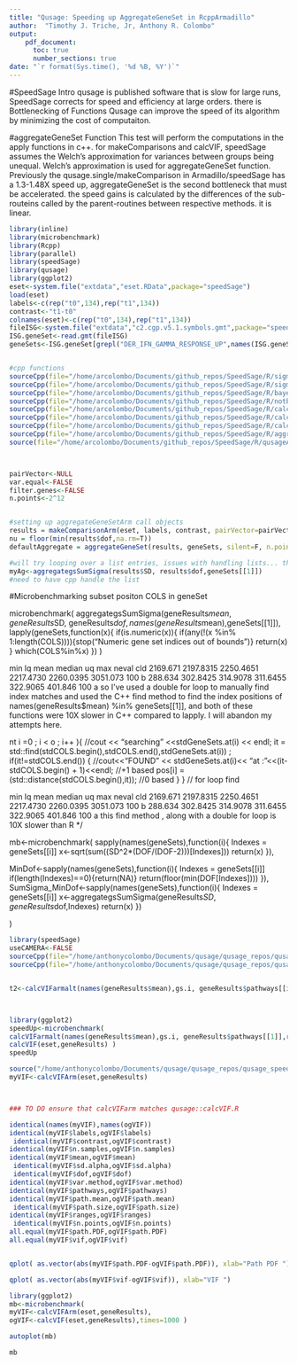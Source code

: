 ```yaml
---
title: "Qusage: Speeding up AggregateGeneSet in RcppArmadillo"
author:  "Timothy J. Triche, Jr, Anthony R. Colombo"
output: 
    pdf_document:
      toc: true
      number_sections: true
date: "`r format(Sys.time(), '%d %B, %Y')`"
---
```


#SpeedSage Intro
qusage is published software that is slow for large runs, SpeedSage corrects for speed and efficiency at large orders.  there is Bottlenecking of Functions
Qusage can improve the speed of its algorithm by minimizing the cost of computaiton.


#aggregateGeneSet Function
This test will perform the computations in the apply functions in c++.  for makeComparisons and calcVIF, speedSage assumes the Welch's approximation for variances between groups being unequal.  Welch's approximation is used for aggregateGeneSet function. Previously the qusage.single/makeComparison in Armadillo/speedSage has a 1.3-1.48X speed up, aggregateGeneSet is the second bottleneck that must be accelerated.  the speed gains is calculated by the differences of the sub-routeins called by the parent-routines between respective methods. it is linear.

```r
library(inline)
library(microbenchmark)
library(Rcpp)
library(parallel)
library(speedSage)
library(qusage)
library(ggplot2)
eset<-system.file("extdata","eset.RData",package="speedSage")
load(eset)
labels<-c(rep("t0",134),rep("t1",134))
contrast<-"t1-t0"
colnames(eset)<-c(rep("t0",134),rep("t1",134))
fileISG<-system.file("extdata","c2.cgp.v5.1.symbols.gmt",package="speedSage")
ISG.geneSet<-read.gmt(fileISG)
geneSets<-ISG.geneSet[grepl("DER_IFN_GAMMA_RESPONSE_UP",names(ISG.geneSet))]


#cpp functions
sourceCpp(file="/home/arcolombo/Documents/github_repos/SpeedSage/R/sigmaArm.cpp")
sourceCpp(file="/home/arcolombo/Documents/github_repos/SpeedSage/R/sigmaSingle.cpp")
sourceCpp(file="/home/arcolombo/Documents/github_repos/SpeedSage/R/bayesEstimation.cpp")
sourceCpp(file="/home/arcolombo/Documents/github_repos/SpeedSage/R/notbayesEstimation.cpp")
sourceCpp(file="/home/arcolombo/Documents/github_repos/SpeedSage/R/calcVIFarm.cpp")
sourceCpp(file="/home/arcolombo/Documents/github_repos/SpeedSage/R/calcVIFarmalt.cpp")
sourceCpp(file="/home/arcolombo/Documents/github_repos/SpeedSage/R/calcVIFarm_nosdalphaalt.cpp")
sourceCpp(file="/home/arcolombo/Documents/github_repos/SpeedSage/R/aggregategsSumSigma.cpp")
source(file="/home/arcolombo/Documents/github_repos/SpeedSage/R/qusageArm.R")



pairVector<-NULL
var.equal<-FALSE
filter.genes<-FALSE
n.points<-2^12


#setting up aggregateGeneSetArm call objects
results = makeComparisonArm(eset, labels, contrast, pairVector=pairVector,var.equal=var.equal)
nu = floor(min(results$dof,na.rm=T))
defaultAggregate = aggregateGeneSet(results, geneSets, silent=F, n.points=n.points)

#will try looping over a list entries, issues with handling lists... the other option is to input the list, and all the names of the list; the hash::key seems to work for character inputs only.
myAg<-aggregategsSumSigma(results$SD, results$dof,geneSets[[1]]) 
#need to have cpp handle the list


```
#Microbenchmarking subset positon COLS in geneSet

microbenchmark(
aggregategsSumSigma(geneResults$mean,geneResults$SD, geneResults$dof,names(geneResults$mean),geneSets[[1]]),
 lapply(geneSets,function(x){
    if(is.numeric(x)){
      if(any(!(x %in% 1:length(COLS)))){stop("Numeric gene set indices out of bounds")}
      return(x)
    }
 which(COLS%in%x)
  })
)


 min        lq      mean    median        uq      max neval cld
 2169.671 2197.8315 2250.4651 2217.4730 2260.0395 3051.073   100   b
  288.634  302.8425  314.9078  311.6455  322.9065  401.846   100  a 
so I've used a double for loop to manually find index matches and used the C++ find method to find the index positions of names(geneResults$mean) %in% geneSets[[1]], and both of these functions were 10X slower in C++ compared to lapply. I will abandon my attempts here. 


nt i =0 ; i < o ; i++ ){ 
  //cout << "searching " <<stdGeneSets.at(i) << endl;
it = std::find(stdCOLS.begin(),stdCOLS.end(),stdGeneSets.at(i)) ;
 if(it!=stdCOLS.end()) {
  //cout<<"FOUND " << stdGeneSets.at(i)<< "at : "<<(it-stdCOLS.begin() + 1)<<endl; //+1 based
  pos[i] = (std::distance(stdCOLS.begin(),it));  //0 based
  }
} // for loop find

 min        lq      mean    median        uq      max neval cld
 2169.671 2197.8315 2250.4651 2217.4730 2260.0395 3051.073   100   b
  288.634  302.8425  314.9078  311.6455  322.9065  401.846   100  a 
 this find method , along with a double for loop is 10X slower than R */



mb<-microbenchmark(
sapply(names(geneSets),function(i){
      Indexes = geneSets[[i]]
      x<-sqrt(sum((SD^2*(DOF/(DOF-2)))[Indexes]))
      return(x)
  }),

 MinDof<-sapply(names(geneSets),function(i){
      Indexes = geneSets[[i]]
      if(length(Indexes)==0){return(NA)}
      return(floor(min(DOF[Indexes])))
      }),
 SumSigma_MinDof<-sapply(names(geneSets),function(i){
       Indexes = geneSets[[i]]
       x<-aggregategsSumSigma(geneResults$SD,geneResults$dof,Indexes)
    return(x) })


)



```r
library(speedSage)
useCAMERA<-FALSE
sourceCpp(file="/home/anthonycolombo/Documents/qusage/qusage_repos/qusage_speed/R/calcVIFarmalt.cpp")
sourceCpp(file="/home/anthonycolombo/Documents/qusage/qusage_repos/qusage_speed/R/calcVIFarm_nosdalphaalt.cpp")


t2<-calcVIFarmalt(names(geneResults$mean),gs.i, geneResults$pathways[[i]],rownames(eset),eset,levels(geneResults$labels), geneResults$sd.alpha) 



library(ggplot2)
speedUp<-microbenchmark(
calcVIFarmalt(names(geneResults$mean),gs.i, geneResults$pathways[[1]],rownames(eset),eset,levels(geneResults$labels), geneResults$sd.alpha),
calcVIF(eset,geneResults) )
speedUp

source("/home/anthonycolombo/Documents/qusage/qusage_repos/qusage_speed/R/calcVIFArm.R")
myVIF<-calcVIFArm(eset,geneResults)



### TO DO ensure that calcVIFarm matches qusage::calcVIF.R

identical(names(myVIF),names(ogVIF))
identical(myVIF$labels,ogVIF$labels)
 identical(myVIF$contrast,ogVIF$contrast)
identical(myVIF$n.samples,ogVIF$n.samples)
identical(myVIF$mean,ogVIF$mean)
 identical(myVIF$sd.alpha,ogVIF$sd.alpha)
 identical(myVIF$dof,ogVIF$dof)
identical(myVIF$var.method,ogVIF$var.method)
identical(myVIF$pathways,ogVIF$pathways)
identical(myVIF$path.mean,ogVIF$path.mean)
 identical(myVIF$path.size,ogVIF$path.size)
identical(myVIF$ranges,ogVIF$ranges)
 identical(myVIF$n.points,ogVIF$n.points)
all.equal(myVIF$path.PDF,ogVIF$path.PDF)
all.equal(myVIF$vif,ogVIF$vif)


qplot( as.vector(abs(myVIF$path.PDF-ogVIF$path.PDF)), xlab="Path PDF ") 

qplot( as.vector(abs(myVIF$vif-ogVIF$vif)), xlab="VIF ")

library(ggplot2)
mb<-microbenchmark(
myVIF<-calcVIFArm(eset,geneResults),
ogVIF<-calcVIF(eset,geneResults),times=1000 )

autoplot(mb)

mb
```
